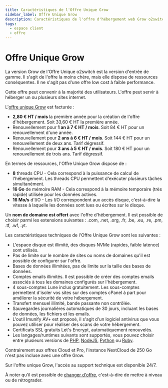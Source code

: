 ```yaml
---
title: Caractéristiques de l'Offre Unique Grow
sidebar_label: Offre Unique Grow
description: Caractéristiques de l'offre d'hébergement web Grow o2switch
tags:
  - espace client
  - offre
---
```


# Offre Unique Grow

La version Grow de l'Offre Unique o2switch est la version d'entrée de gamme. Il s'agit de l'offre la moins chère, mais
elle dispose de ressources conséquentes. Il ne s'agit pas d'une offre low cost à faible performance.

Cette offre peut convenir à la majorité des utilisateurs. L'offre peut servir à héberger un ou plusieurs sites internet.

L'[offre unique Grow](https://www.o2switch.fr/hebergement-illimite/) est facturée :
- **2,80 € HT / mois** la première année pour la création de l'offre d'hébergement. Soit 33,60 € HT la première année.
- Renouvellement pour **1 an à 7 € HT / mois**. Soit 84 € HT pour un renouvellement d'une année.
- Renouvellement pour **2 ans à 6 € HT / mois**. Soit 144 € HT pour un renouvellement de deux ans. Tarif dégressif.
- Renouvellement pour **3 ans à 5 € HT / mois**. Soit 180 € HT pour un renouvellement de trois ans. Tarif dégressif.

En termes de ressources, l'Offre Unique Grow dispose de :
- **8** threads CPU - Cela correspond à la puissance de calcul de l'hébergement. Les threads CPU permettent d'exécuter
  plusieurs tâches simultanément.
- **16 Go** de mémoire RAM - Cela correspond à la mémoire temporaire (très rapide) utilisée pour les données actives.
- **16 Mo/s** d'I/O - Les I/O correspondent aux accès disque, c'est-à-dire la vitesse à laquelle les données sont lues
  ou écrites sur le disque.

Un **nom de domaine est offert** avec l'offre d'hébergement. Il est possible de choisir parmi les extensions suivantes :
.com, .net, .org, .fr, .be, .eu, .re, .pm, .tf, .wf, .yt.

Les caractéristiques techniques de l'Offre Unique Grow sont les suivantes :
- L'espace disque est illimité, des disques NVMe (rapides, faible latence) sont utilisés.
- Pas de limite sur le nombre de sites ou noms de domaines qu'il est possible de configurer sur l'offre.
- Bases de données illimitées, pas de limite sur la taille des bases de données.
- Comptes emails illimités. Il est possible de créer des comptes emails associés à tous les domaines configurés sur
  l'hébergement.
- 4 sous-comptes Lune inclus gratuitement. Les sous-comptes permettent d'isoler vos sites sur des comptes cPanel à part
  pour améliorer la sécurité de votre hébergement.
- Transfert mensuel illimité, bande passante non contrôlée.
- Sauvegardes journalières automatiques de 30 jours, incluant les bases de données, les fichiers et les emails.
- L'outil Imunify AV+ est proposé, il s'agit d'un logiciel antivirus que vous pouvez utiliser pour réaliser des scans de
  votre hébergement.
- Certificats SSL gratuits Let's Encrypt, automatiquement renouvelés.
- Les langages/runtimes suivants sont supportés, vous pouvez choisir entre plusieurs versions de
  [PHP](/cpanel/logiciels/hebergement-php-multi-version), [NodeJS](/cpanel/logiciels/hebergement-nodejs-multi-version),
  [Python](/cpanel/logiciels/hebergement-python-multi-version) ou
  [Ruby](/cpanel/logiciels/hebergement-ruby-multi-version).

Contrairement aux offres Cloud et Pro, l'instance NextCloud de 250 Go n'est pas incluse avec une offre Grow.

Sur l'offre unique Grow, l'accès au support technique est disponible 24/7.

À noter qu'il est possible de [changer d'offre](/espace-client/commande/changer-offre), c'est-à-dire de mettre à niveau
ou de rétrograder.


